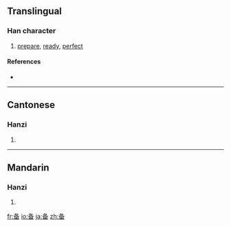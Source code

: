 {{also|備}}
==Translingual==

===Han character===
{{Han char|rn=34|rad=夂|as=05|sn=8|four=|canj=竹水田 (HEW)}}

# [[prepare]], [[ready]], [[perfect]]

====References====
* {{Han ref|kx=0244.231|dkj=15347|hdz=20869.030|uh=5907|ud=22791}}

----

==Cantonese==

===Hanzi===
{{yue-hanzi|jyut=|y=bei6|tra=備}}

# {{defn|Cantonese|sort=夂05}}

----

==Mandarin==

===Hanzi===
{{cmn-hanzi|tra=備|pin=[[bèi]] ([[bei4]])|wg=pei<sup>4</sup>}}

# {{defn|Mandarin|sort=夂05}}

[[fr:备]]
[[io:备]]
[[ja:备]]
[[zh:备]]